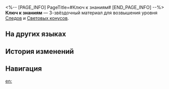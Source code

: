 <%-- [PAGE_INFO]
PageTitle=#Ключ к знаниям#
[END_PAGE_INFO] --%>
{{Предмет Инфобокс
|id          = 110132
|Изображение = Предмет Ключ к знаниям.png
|Тип         = Материал Следов
|Тип2        = Материал возвышения Светового конуса
|Инвентарь   = Материалы улучшения
|Редкость    = 3
|Эффект      = 
|Описание    = Мифический ключ, которым владеют мудрецы миров. Можно использовать для среднего повышения уровня Следов персонажей {{Цвет|Выделенный|Эрудиции}}.
|Источник1   = [[Чашелист (багровый): Бутон Эрудиции (undefined)]]
|Источник2   = [[Универсальная машина для синтеза: Синтез материалов]]
|Источник3   = [[Неугасаемый пепел]]
|Источник4   = [[Универсальная машина для синтеза: Обмен материалов]]
}}
{{Описание|Он может раскрыть тайны, связывающие истину мира, и дарует знания, недоступные человеческому пониманию.<br />Независимо от того, как хозяин пытается продемонстрировать своё владение ключом, никто, кроме него самого, не может видеть физическую форму ключа. Некоторые люди считают, что это дар небес, в то время как другие думают, что это признак психического расстройства.<br /><br />''«Мне приснился сон о молекулах, свернувшихся в петлю, как змея, хватающая свой собственный хвост. Я проснулся, осознав, что это тот ответ, который я искал всё это время!»''}}
'''Ключ к знаниям''' — 3-звёздочный материал для возвышения уровня [[Следы|Следов]] и [[Световые конусы|Световых конусов]].

==На других языках==
{{На других языках
|en   = Key of Knowledge
|zhs  = 启迪之钥
|zht  = 啟迪之鑰
|ja   = 啓発のカギ
|ko   = 계몽의 열쇠
|es   = Llave del conocimiento
|fr   = Clé de la connaissance
|ru   = Ключ к знаниям
|th   = Key of Knowledge
|vi   = Chìa Khóa Tri Thức
|de   = Schlüssel des Wissens
|id   = Key of Knowledge
|pt   = Chave do Conhecimento
}}

==История изменений==
{{История изменений|3.5}}

==Навигация==
{{Материалы улучшения Навбокс}}

[[en:]]